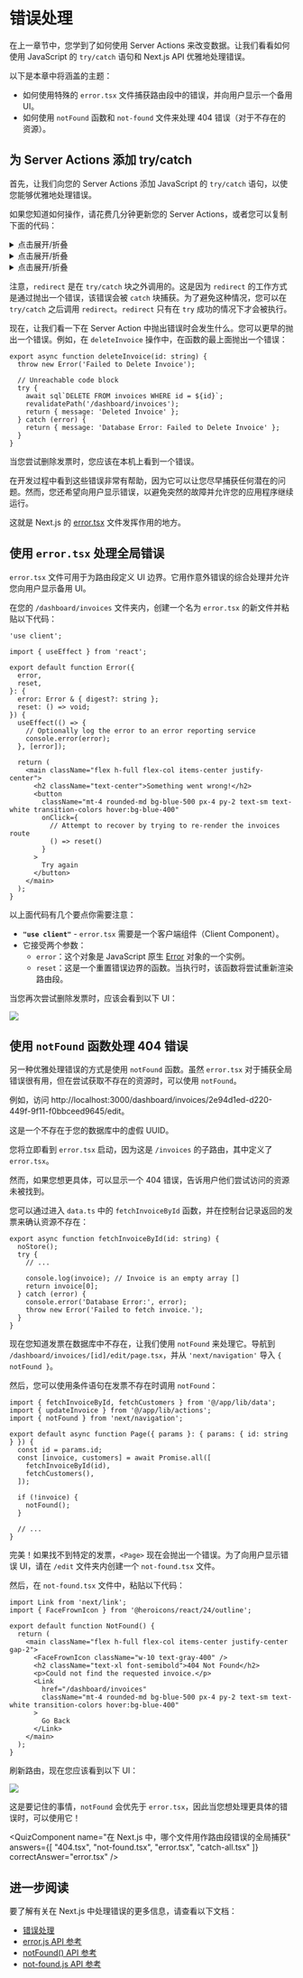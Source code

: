 
# 错误处理

在上一章节中，您学到了如何使用 Server Actions 来改变数据。让我们看看如何使用 JavaScript 的 `try/catch` 语句和 Next.js API 优雅地处理错误。

以下是本章中将涵盖的主题：

* 如何使用特殊的 `error.tsx` 文件捕获路由段中的错误，并向用户显示一个备用 UI。
* 如何使用 `notFound` 函数和 `not-found` 文件来处理 404 错误（对于不存在的资源）。

## 为 Server Actions 添加 try/catch

首先，让我们向您的 Server Actions 添加 JavaScript 的 `try/catch` 语句，以使您能够优雅地处理错误。

如果您知道如何操作，请花费几分钟更新您的 Server Actions，或者您可以复制下面的代码：

<details>
  <summary>点击展开/折叠</summary>

  ```tsx showLineNumbers filename="/app/lib/actions.ts" copy
  export async function createInvoice(formData: FormData) {
    const { customerId, amount, status } = CreateInvoice.parse({
      customerId: formData.get('customerId'),
      amount: formData.get('amount'),
      status: formData.get('status'),
    });
  
    const amountInCents = amount * 100;
    const date = new Date().toISOString().split('T')[0];
  
    try {
      await sql`
        INSERT INTO invoices (customer_id, amount, status, date)
        VALUES (${customerId}, ${amountInCents}, ${status}, ${date})
      `;
    } catch (error) {
      return {
        message: 'Database Error: Failed to Create Invoice.',
      };
    }
  
    revalidatePath('/dashboard/invoices');
    redirect('/dashboard/invoices');
  }
  ```
</details>

<details>
  <summary>点击展开/折叠</summary>

  ```tsx showLineNumbers filename="/app/lib/actions.ts" copy
  export async function updateInvoice(id: string, formData: FormData) {
    const { customerId, amount, status } = UpdateInvoice.parse({
      customerId: formData.get('customerId'),
      amount: formData.get('amount'),
      status: formData.get('status'),
    });
  
    const amountInCents = amount * 100;
  
    try {
      await sql`
          UPDATE invoices
          SET customer_id = ${customerId}, amount = ${amountInCents}, status = ${status}
          WHERE id = ${id}
        `;
    } catch (error) {
      return { message: 'Database Error: Failed to Update Invoice.' };
    }
  
    revalidatePath('/dashboard/invoices');
    redirect('/dashboard/invoices');
  }
  ```
</details>

<details>
  <summary>点击展开/折叠</summary>

  ```tsx showLineNumbers filename="/app/lib/actions.ts" copy
  export async function deleteInvoice(id: string) {
    try {
      await sql`DELETE FROM invoices WHERE id = ${id}`;
      revalidatePath('/dashboard/invoices');
      return { message: 'Deleted Invoice.' };
    } catch (error) {
      return { message: 'Database Error: Failed to Delete Invoice.' };
    }
  }
  ```
</details>

注意，`redirect` 是在 `try/catch` 块之外调用的。这是因为 `redirect` 的工作方式是通过抛出一个错误，该错误会被 `catch` 块捕获。为了避免这种情况，您可以在 `try/catch` 之后调用 `redirect`。`redirect` 只有在 `try` 成功的情况下才会被执行。

现在，让我们看一下在 Server Action 中抛出错误时会发生什么。您可以更早的抛出一个错误。例如，在 `deleteInvoice` 操作中，在函数的最上面抛出一个错误：

```tsx showLineNumbers filename="/app/lib/actions.ts" {2} copy
export async function deleteInvoice(id: string) {
  throw new Error('Failed to Delete Invoice');
 
  // Unreachable code block
  try {
    await sql`DELETE FROM invoices WHERE id = ${id}`;
    revalidatePath('/dashboard/invoices');
    return { message: 'Deleted Invoice' };
  } catch (error) {
    return { message: 'Database Error: Failed to Delete Invoice' };
  }
}
```

当您尝试删除发票时，您应该在本机上看到一个错误。

在开发过程中看到这些错误非常有帮助，因为它可以让您尽早捕获任何潜在的问题。然而，您还希望向用户显示错误，以避免突然的故障并允许您的应用程序继续运行。

这就是 Next.js 的 [error.tsx](https://nextjs.org/docs/app/api-reference/file-conventions/error) 文件发挥作用的地方。

## 使用 `error.tsx` 处理全局错误

`error.tsx` 文件可用于为路由段定义 UI 边界。它用作意外错误的综合处理并允许您向用户显示备用 UI。

在您的 `/dashboard/invoices` 文件夹内，创建一个名为 `error.tsx` 的新文件并粘贴以下代码：

```tsx showLineNumbers filename="/dashboard/invoices/error.tsx" copy
'use client';
 
import { useEffect } from 'react';
 
export default function Error({
  error,
  reset,
}: {
  error: Error & { digest?: string };
  reset: () => void;
}) {
  useEffect(() => {
    // Optionally log the error to an error reporting service
    console.error(error);
  }, [error]);
 
  return (
    <main className="flex h-full flex-col items-center justify-center">
      <h2 className="text-center">Something went wrong!</h2>
      <button
        className="mt-4 rounded-md bg-blue-500 px-4 py-2 text-sm text-white transition-colors hover:bg-blue-400"
        onClick={
          // Attempt to recover by trying to re-render the invoices route
          () => reset()
        }
      >
        Try again
      </button>
    </main>
  );
}
```

以上面代码有几个要点你需要注意：
* **`"use client"`** - `error.tsx` 需要是一个客户端组件（Client Component）。
* 它接受两个参数：
  * `error`：这个对象是 JavaScript 原生 [Error](https://developer.mozilla.org/en-US/docs/Web/JavaScript/Reference/Global_Objects/Error) 对象的一个实例。
  * `reset`：这是一个重置错误边界的函数。当执行时，该函数将尝试重新渲染路由段。

当您再次尝试删除发票时，应该会看到以下 UI：

![](/chapter13-error-page.avif)

## 使用 `notFound` 函数处理 404 错误

另一种优雅处理错误的方式是使用 `notFound` 函数。虽然 `error.tsx` 对于捕获全局错误很有用，但在尝试获取不存在的资源时，可以使用 `notFound`。

例如，访问 http://localhost:3000/dashboard/invoices/2e94d1ed-d220-449f-9f11-f0bbceed9645/edit。

这是一个不存在于您的数据库中的虚假 UUID。

您将立即看到 `error.tsx` 启动，因为这是 `/invoices` 的子路由，其中定义了 `error.tsx`。

然而，如果您想更具体，可以显示一个 404 错误，告诉用户他们尝试访问的资源未被找到。

您可以通过进入 `data.ts` 中的 `fetchInvoiceById` 函数，并在控制台记录返回的发票来确认资源不存在：

```tsx showLineNumbers filename="/app/lib/data.ts" {6} copy
export async function fetchInvoiceById(id: string) {
  noStore();
  try {
    // ...
 
    console.log(invoice); // Invoice is an empty array []
    return invoice[0];
  } catch (error) {
    console.error('Database Error:', error);
    throw new Error('Failed to fetch invoice.');
  }
}
```

现在您知道发票在数据库中不存在，让我们使用 `notFound` 来处理它。导航到 `/dashboard/invoices/[id]/edit/page.tsx`，并从 `'next/navigation'` 导入 `{ notFound }`。

然后，您可以使用条件语句在发票不存在时调用 `notFound`：

```tsx showLineNumbers filename="/dashboard/invoices/[id]/edit/page.tsx" {3,12-14} copy
import { fetchInvoiceById, fetchCustomers } from '@/app/lib/data';
import { updateInvoice } from '@/app/lib/actions';
import { notFound } from 'next/navigation';
 
export default async function Page({ params }: { params: { id: string } }) {
  const id = params.id;
  const [invoice, customers] = await Promise.all([
    fetchInvoiceById(id),
    fetchCustomers(),
  ]);
 
  if (!invoice) {
    notFound();
  }
 
  // ...
}
```

完美！如果找不到特定的发票，`<Page>` 现在会抛出一个错误。为了向用户显示错误 UI，请在 `/edit` 文件夹内创建一个 `not-found.tsx` 文件。

然后，在 `not-found.tsx` 文件中，粘贴以下代码：

```tsx showLineNumbers filename="/dashboard/invoices/[id]/edit/not-found.tsx" copy
import Link from 'next/link';
import { FaceFrownIcon } from '@heroicons/react/24/outline';
 
export default function NotFound() {
  return (
    <main className="flex h-full flex-col items-center justify-center gap-2">
      <FaceFrownIcon className="w-10 text-gray-400" />
      <h2 className="text-xl font-semibold">404 Not Found</h2>
      <p>Could not find the requested invoice.</p>
      <Link
        href="/dashboard/invoices"
        className="mt-4 rounded-md bg-blue-500 px-4 py-2 text-sm text-white transition-colors hover:bg-blue-400"
      >
        Go Back
      </Link>
    </main>
  );
}
```

刷新路由，现在您应该看到以下 UI：

![](/chapter13-404-not-found-page.avif)

这是要记住的事情，`notFound` 会优先于 `error.tsx`，因此当您想处理更具体的错误时，可以使用它！

<QuizComponent
  name="在 Next.js 中，哪个文件用作路由段错误的全局捕获"
  answers={[
    "404.tsx",
    "not-found.tsx",
    "error.tsx",
    "catch-all.tsx"
    ]}
  correctAnswer="error.tsx"
/>

## 进一步阅读

要了解有关在 Next.js 中处理错误的更多信息，请查看以下文档：

* [错误处理](https://nextjs.org/docs/app/building-your-application/routing/error-handling)
* [error.js API 参考](https://nextjs.org/docs/app/api-reference/file-conventions/error)
* [notFound() API 参考](https://nextjs.org/docs/app/api-reference/functions/not-found)
* [not-found.js API 参考](https://nextjs.org/docs/app/api-reference/file-conventions/not-found)
